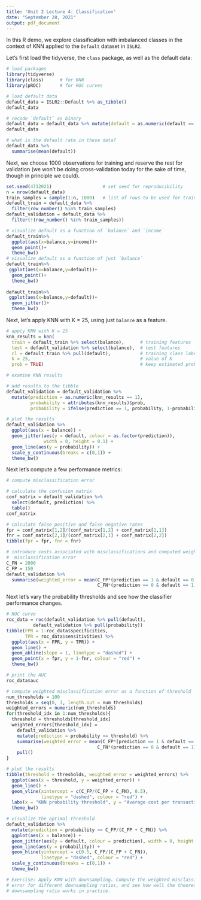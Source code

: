```yaml
---
title: 'Unit 2 Lecture 4: Classification'
date: "September 28, 2021"
output: pdf_document
---
```


In this R demo, we explore classification with imbalanced classes in the context of KNN applied to the `Default` dataset in `ISLR2`.

Let's first load the tidyverse, the `class` package, as well as the default data:
```r
# load packages
library(tidyverse)
library(class)      # for KNN
library(pROC)       # for ROC curves

# load default data
default_data = ISLR2::Default %>% as_tibble()
default_data

# recode `default` as binary
default_data = default_data %>% mutate(default = as.numeric(default == "Yes"))
default_data
```

```r
# what is the default rate in these data?
default_data %>%
  summarise(mean(default))
```

Next, we choose 1000 observations for training and reserve the rest for validation (we won't be doing cross-validation today for the sake of time, though in principle we could).
```r
set.seed(4712021)                   # set seed for reproducibility
n = nrow(default_data)
train_samples = sample(1:n, 1000)   # list of rows to be used for training
default_train = default_data %>% 
  filter(row_number() %in% train_samples)
default_validation = default_data %>% 
  filter(!(row_number() %in% train_samples))
```


```r
# visualize default as a function of `balance` and `income`
default_train%>%
  ggplot(aes(x=balance,y=income))+
  geom_point()+
  theme_bw()
# visualize default as a function of just `balance`
default_train%>% 
 ggplot(aes(x=balance,y=default))+
  geom_point()+
  theme_bw()
  
default_train%>% 
 ggplot(aes(x=balance,y=default))+
  geom_jitter()+
  theme_bw()
```

Next, let's apply KNN with K = 25, using just `balance` as a feature.
```r
# apply KNN with K = 25
knn_results = knn(
  train = default_train %>% select(balance),      # training features
  test = default_validation %>% select(balance),  # test features
  cl = default_train %>% pull(default),           # training class labels
  k = 25,                                         # value of K
  prob = TRUE)                                    # keep estimated probabilities

# examine KNN results

# add results to the tibble
default_validation = default_validation %>%
  mutate(prediction = as.numeric(knn_results == 1), 
         probability = attributes(knn_results)$prob,
         probability = ifelse(prediction == 1, probability, 1-probability)) 

# plot the results
default_validation %>%
  ggplot(aes(x = balance)) + 
  geom_jitter(aes(y = default, colour = as.factor(prediction)), 
              width = 0, height = 0.1) + 
  geom_line(aes(y = probability)) + 
  scale_y_continuous(breaks = c(0,1)) +
  theme_bw()
```

Next let's compute a few performance metrics:
```r
# compute misclassification error

# calculate the confusion matrix
conf_matrix = default_validation %>%
  select(default, prediction) %>%
  table()
conf_matrix

# calculate false positive and false negative rates
fpr = conf_matrix[1,2]/(conf_matrix[1,2] + conf_matrix[1,1])
fnr = conf_matrix[2,1]/(conf_matrix[2,1] + conf_matrix[2,2])
tibble(fpr = fpr, fnr = fnr)

# introduce costs associated with misclassifications and computed weighted 
#  misclassification error
C_FN = 2000
C_FP = 150
default_validation %>%
  summarise(weighted_error = mean(C_FP*(prediction == 1 & default == 0) +
                                  C_FN*(prediction == 0 & default == 1)))
```

Next let's vary the probability thresholds and see how the classifier performance changes. 
```r
# ROC curve
roc_data = roc(default_validation %>% pull(default), 
          default_validation %>% pull(probability)) 
tibble(FPR = 1-roc_data$specificities,
       TPR = roc_data$sensitivities) %>%
  ggplot(aes(x = FPR, y = TPR)) + 
  geom_line() + 
  geom_abline(slope = 1, linetype = "dashed") +
  geom_point(x = fpr, y = 1-fnr, colour = "red") +
  theme_bw()

# print the AUC
roc_data$auc

# compute weighted misclassification error as a function of threshold
num_thresholds = 100
thresholds = seq(0, 1, length.out = num_thresholds)
weighted_errors = numeric(num_thresholds)
for(threshold_idx in 1:num_thresholds){
  threshold = thresholds[threshold_idx]
  weighted_errors[threshold_idx] = 
    default_validation %>%
    mutate(prediction = probability >= threshold) %>%
    summarise(weighted_error = mean(C_FP*(prediction == 1 & default == 0) +
                                  C_FN*(prediction == 0 & default == 1))) %>%
    pull()
}

# plot the results
tibble(threshold = thresholds, weighted_error = weighted_errors) %>%
  ggplot(aes(x = threshold, y = weighted_error)) + 
  geom_line() + 
  geom_vline(xintercept = c(C_FP/(C_FP + C_FN), 0.5), 
             linetype = "dashed", colour = "red") + 
  labs(x = "KNN probability threshold", y = "Average cost per transaction") +
  theme_bw()

# visualize the optimal threshold
default_validation %>%
  mutate(prediction = probability >= C_FP/(C_FP + C_FN)) %>%
  ggplot(aes(x = balance)) + 
  geom_jitter(aes(y = default, colour = prediction), width = 0, height = 0.1) + 
  geom_line(aes(y = probability)) + 
  geom_hline(yintercept = c(0.5, C_FP/(C_FP + C_FN)), 
             linetype = "dashed", colour = "red") + 
  scale_y_continuous(breaks = c(0,1)) +
  theme_bw()
```

```r
# Exercise: Apply KNN with downsampling. Compute the weighted misclassification 
# error for different downsampling ratios, and see how well the theoretical best
# downsampling ratio works in practice.
```